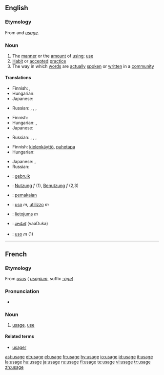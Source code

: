 {{wikipedia}}
==English==

===Etymology===
From {{AF.}} and {{OF.}} ''[[#French|usage]]''.

===Noun===
{{en-noun}}

# The [[manner]] or the [[amount]] of [[using]]; [[use]]
# [[Habit]] or [[accepted]] [[practice]]
# The way in which [[word]]s are [[actually]] [[spoken]] or [[written]] in a [[community]]

====Translations====
{{trans-top|the manner or the amount of using; use}}
* Finnish: {{t+|fi|käyttö}}, {{t+|fi|käsittely}}
* Hungarian: {{t|hu|használat}}
* Japanese: {{t|ja|使い方|tr=tsukai-kata|sc=Jpan}}
{{trans-mid}}
* Russian: {{t+|ru|использование|n|tr=ispól'zovanije|sc=Cyrl}}, {{t+|ru|применение|n|tr=prim'en'énije|sc=Cyrl}}, {{t|ru|обращение|n|tr=obraš'énije|sc=Cyrl}}, {{t|ru|употребление|n|tr=upotr'ebl'énije|sc=Cyrl}}
{{trans-bottom}}

{{trans-top|habit or accepted practice}}
* Finnish: {{t+|fi|käytäntö}}
* Hungarian: {{t|hu|szokás}}, {{t|hu|gyakorlat}}
* Japanese: {{t|ja|使い方|tr=tsukai-kata|sc=Jpan}}
{{trans-mid}}
* Russian: {{t+|ru|обычай|m|tr=obýčaj|sc=Cyrl}}, {{t|ru|обыкновение|n|tr=obyknov'énije|sc=Cyrl}}, {{t|ru|привычка|f|tr=privýčka|sc=Cyrl}}, {{t|ru|традиция|f|tr=tradícija|sc=Cyrl}}
{{trans-bottom}}

{{trans-top|the way words are spoken or written in a community}}
* Finnish: [[kielenkäyttö]], [[puhetapa]]
* Hungarian: {{t|hu|szóhasználat}}
{{trans-mid}}
* Japanese: {{t|ja|使い方|tr=tsukai-kata|sc=Jpan}}, {{t|ja|用法|tr=yōhō|sc=Jpan}}
* Russian: {{t|ru|употребление|n|tr=upotr'ebl'énije|sc=Cyrl}}
{{trans-bottom}}

{{checktrans-top}}
* {{ttbc|Dutch}}: [[gebruik]]
* {{ttbc|German}}: [[Nutzung]] ''f'' (1), [[Benutzung]] ''f'' (2,3)
* {{ttbc|Indonesian}}: [[pakai|pemakaian]]
* {{ttbc|Italian}}: [[uso]] ''m'', [[utilizzo]] ''m''
{{checktrans-mid}}
* {{ttbc|Latvian}}: [[lietojums]] ''m''
* {{ttbc|Telugu}}: [[వాడుక]] (vaaDuka)
* {{ttbc|Portuguese}}: [[uso]] ''m'' (1)
{{checktrans-bottom}}

----

==French==

===Etymology===
From {{L.|fr}} ''[[usus]]'' ({{ML.}} ''[[usagium]]'', suffix ''[[-age]]'').

===Pronunciation===
*{{audio|Fr-usage.ogg|audio}}

===Noun===
{{fr-noun|m}}

# [[#English|usage]], [[use]]

====Related terms====
*[[usager]]

[[ast:usage]]
[[et:usage]]
[[el:usage]]
[[fr:usage]]
[[hy:usage]]
[[io:usage]]
[[id:usage]]
[[it:usage]]
[[la:usage]]
[[hu:usage]]
[[ja:usage]]
[[ru:usage]]
[[fi:usage]]
[[te:usage]]
[[vi:usage]]
[[tr:usage]]
[[zh:usage]]